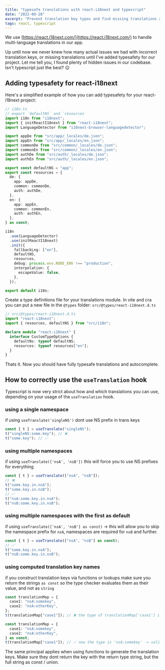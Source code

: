 ```yaml
---
title: "typesafe translations with react-i18next and typescript"
date: "2022-09-20"
excerpt: "Prevent translation key typos and find missing translations at dev time."
tags: react, typescript
---
```


We use [https://react.i18next.com/](https://react.i18next.com/) to handle multi-language translations in our app.

Up until now we never knew how many actual issues we had with incorrect translation keys, or missing translations until I've added typesafety for our project. Let me tell you, I found plenty of hidden issues in our codebase. Isn't typescript just the best? 😉

## Adding typesafety for react-i18next

Here's a simplified example of how you can add typesafety for your react-i18next project:

```ts
// i18n.ts
// export `defaultNS` and `resources`
import i18n from "i18next";
import { initReactI18next } from "react-i18next";
import LanguageDetector from "i18next-browser-languagedetector";

import appDe from "src/app/_locales/de.json";
import appEn from "src/app/_locales/en.json";
import commonDe from "src/common/_locales/de.json";
import commonEn from "src/common/_locales/en.json";
import authDe from "src/auth/_locales/de.json";
import authEn from "src/auth/_locales/en.json";

export const defaultNS = "app";
export const resources = {
  de: {
    app: appDe,
    common: commonDe,
    auth: authDe,
  },
  en: {
    app: appEn,
    common: commonEn,
    auth: authEn,
  },
} as const;

i18n
  .use(LanguageDetector)
  .use(initReactI18next)
  .init({
    fallbackLng: ["en"],
    defaultNS,
    resources,
    debug: process.env.NODE_ENV !== "production",
    interpolation: {
      escapeValue: false,
    },
  });

export default i18n;
```

Create a type definitions file for your translations module.
In vite and cra you can put a new file in the `@types` folder: `src/@types/react-i18next.d.ts`

```ts
// src/@types/react-i18next.d.ts
import "react-i18next";
import { resources, defaultNS } from "src/i18n";

declare module "react-i18next" {
  interface CustomTypeOptions {
    defaultNs: typeof defaultNS;
    resources: typeof resources["en"];
  }
}
```

Thats it. Now you should have fully typesafe translations and autocomplete.

## How to correctly use the `useTranslation` hook

Typescript is now very strict about how and which translations you can use, depending on your usage of the `useTranslation` hook.

### using a single namespace

if using `useTranslate('singleNS')` dont use NS prefix in trans keys

```ts
const { t } = useTranslate("singleNS");
t("singleNS:some.key"); // ❌
t("some.key"); // ✅
```

### using multiple namespaces

if using `useTranslate(['nsA', 'nsB'])` this will force you to use NS prefixes for everything

```ts
const { t } = useTranslate(["nsA", "nsB"]);
// ❌
t("some.key.in.nsA");
t("some.key.in.nsB");
// ✅
t("nsA:some.key.in.nsA");
t("nsB:some.key.in.nsB");
```

### using multiple namespaces with the first as default

if using `useTranslate(['nsA', 'nsB'] as const)` -> this will allow you to skip the namespace prefix for `nsA`, namespaces are required for `nsB` and further.

```ts
const { t } = useTranslate(["nsA", "nsB"] as const);
// ✅
t("some.key.in.nsA");
t("nsB:some.key.in.nsB");
```

### using computed translation key names

if you construct translation keys via functions or lookups make sure you return the strings `as const` so the type checker evaluates them as their value, and not as `string`

```ts
const translationMap = {
  case1: "nsA:somekey",
  case2: "nsA:otherKey",
};
t(translationMap["case1"]); // ❌ the type of translationMap['case1'] is string => invalid

const translationMap = {
  case1: "nsA:somekey",
  case2: "nsA:otherKey",
} as const;
t(translationMap["case1"]); // ✅ now the type is 'nsA:somekey' -> valid
```

The same principal applies when using functions to generate the translation keys. Make sure they dont return the key with the return type string, but the full string as const / union.
